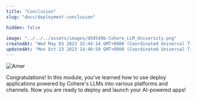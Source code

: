 ```yaml
---
title: "Conclusion"
slug: "docs/deployment-conclusion"

hidden: false
 
image: "../../../assets/images/d59549b-Cohere_LLM_University.png"
createdAt: "Wed May 03 2023 15:44:14 GMT+0000 (Coordinated Universal Time)"
updatedAt: "Mon Oct 23 2023 14:40:59 GMT+0000 (Coordinated Universal Time)"
---
```

<img src='../../../assets/images/4f3c83f-image.png' alt='Amer' />


Congratulations! In this module, you've learned how to use deploy applications powered by Cohere's LLMs into various platforms and channels. Now you are ready to deploy and launch your AI-powered apps!

